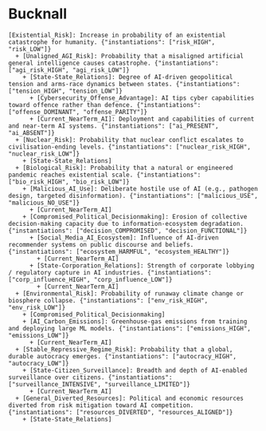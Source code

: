 # Bucknall
```
[Existential_Risk]: Increase in probability of an existential catastrophe for humanity. {"instantiations": ["risk_HIGH", "risk_LOW"]}
  + [Unaligned_AGI_Risk]: Probability that a misaligned artificial general intelligence causes catastrophe. {"instantiations": ["agi_risk_HIGH", "agi_risk_LOW"]}
    + [State-State_Relations]: Degree of AI-driven geopolitical tension and arms-race dynamics between states. {"instantiations": ["tension_HIGH", "tension_LOW"]}
      + [Cybersecurity_Offense_Advantage]: AI tips cyber capabilities toward offence rather than defence. {"instantiations": ["offense_DOMINANT", "offense_PARITY"]}
      + [Current_NearTerm_AI]: Deployment and capabilities of current and near-term AI systems. {"instantiations": ["ai_PRESENT", "ai_ABSENT"]}
  + [Nuclear_Risk]: Probability that nuclear conflict escalates to civilisation-ending levels. {"instantiations": ["nuclear_risk_HIGH", "nuclear_risk_LOW"]}
    + [State-State_Relations]
  + [Biological_Risk]: Probability that a natural or engineered pandemic reaches existential scale. {"instantiations": ["bio_risk_HIGH", "bio_risk_LOW"]}
    + [Malicious_AI_Use]: Deliberate hostile use of AI (e.g., pathogen design, targeted disinformation). {"instantiations": ["malicious_USE", "malicious_NO_USE"]}
      + [Current_NearTerm_AI]
    + [Compromised_Political_Decisionmaking]: Erosion of collective decision-making capacity due to information-ecosystem degradation. {"instantiations": ["decision_COMPROMISED", "decision_FUNCTIONAL"]}
      + [Social_Media_AI_Ecosystem]: Influence of AI-driven recommender systems on public discourse and beliefs. {"instantiations": ["ecosystem_HARMFUL", "ecosystem_HEALTHY"]}
        + [Current_NearTerm_AI]
      + [State-Corporation_Relations]: Strength of corporate lobbying / regulatory capture in AI industries. {"instantiations": ["corp_influence_HIGH", "corp_influence_LOW"]}
        + [Current_NearTerm_AI]
  + [Environmental_Risk]: Probability of runaway climate change or biosphere collapse. {"instantiations": ["env_risk_HIGH", "env_risk_LOW"]}
    + [Compromised_Political_Decisionmaking]
    + [AI_Carbon_Emissions]: Greenhouse-gas emissions from training and deploying large ML models. {"instantiations": ["emissions_HIGH", "emissions_LOW"]}
      + [Current_NearTerm_AI]
  + [Stable_Repressive_Regime_Risk]: Probability that a global, durable autocracy emerges. {"instantiations": ["autocracy_HIGH", "autocracy_LOW"]}
    + [State-Citizen_Surveillance]: Breadth and depth of AI-enabled surveillance over citizens. {"instantiations": ["surveillance_INTENSIVE", "surveillance_LIMITED"]}
      + [Current_NearTerm_AI]
  + [General_Diverted_Resources]: Political and economic resources diverted from risk mitigation toward AI competition. {"instantiations": ["resources_DIVERTED", "resources_ALIGNED"]}
    + [State-State_Relations]
```
